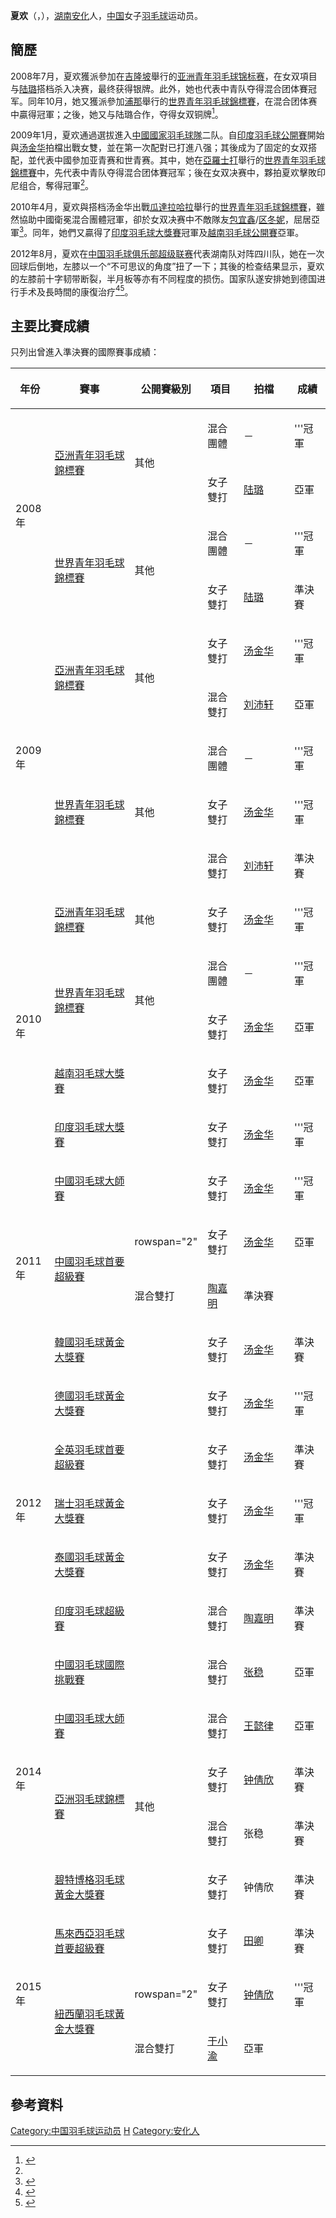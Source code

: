 {{noteTA|G1=Badminton}}
{{Infobox 羽球選手
| playername              = 夏欢
| image                   = Xia Huan and Tang Jinhua.jpg
| size                    = 220px
| caption                 = 夏欢（右）与[[汤金华|汤金华]]
| birth_name              = 
| date_of_birth           = {{birth_date_and_age|1992|1|30}}<ref name="羽毛球杂志">{{cite news|title=汤金华/夏欢：冠军正值花样年华|url=http://sports.qq.com/a/20091216/000907.htm|newspaper=《羽毛球杂志》|date=2009-12-16|accessdate=2011-08-24|archive-date=2013-09-16|archive-url=https://web.archive.org/web/20130916063013/http://sports.qq.com/a/20091216/000907.htm|dead-url=no}}</ref>
| place_of_birth          = {{CHN}}[[湖南省|湖南省]][[益阳市|益阳市]][[安化县|安化县]]
| residence               =
| height                  = {{height|m=1.65}}<ref name="羽毛球杂志"/>
| weight                  = {{weight|kg=62}}<ref name="羽毛球杂志"/>
| handedness              = 右手<ref name="羽毛球杂志"/>
| country                 = {{CHN}}
| years_intldebut         =
| years_started           = 
| coach                   = 
| event                   = 女子双打、混合双打
| highest_ranking         = 第7位（女双-[[汤金华|汤金华]]）
| date_of_highest_ranking = 2012年9月13日 <ref name="ranking">[http://bwfcontent.tournamentsoftware.com/ranking/player.aspx?id=8705&player=143801 BWF World Ranking - Ranking of Huan XIA (91879)]{{en}}</ref>
| current_ranking         = 第50位（女双-[[钟倩欣|钟倩欣]]）<br/>第139位（混双-[[张稳|张稳]]）<br/>第181位（混双-[[王懿律|王懿律]]）
| date_of_current_ranking = 2015年4月2日<ref>[http://bwfcontent.tournamentsoftware.com/ranking/category.aspx?id=8705&category=475 BWF World Ranking - BWF世界排名榜 (4/2/2015) - Women's doubles] {{Wayback|url=http://bwfcontent.tournamentsoftware.com/ranking/category.aspx?id=8705&category=475 |date=20220414214016 }}{{en}}</ref><ref>[http://bwfcontent.tournamentsoftware.com/ranking/category.aspx?id=8705&category=476 BWF World Ranking - BWF世界排名榜 (4/2/2015) - Mixed doubles]{{en}}</ref>
| played                  = 52勝–24負（女双）<br/>31勝–23負（混双）
| titles                  = 
| bwf_profile             = 4083D1F8-560C-4929-B418-315E0F878F85
| bwf_id                  = 91879
| updated                 = 2015年4月5日
}}
{{MedalTableTop}}
{{MedalSport | 女子[[羽毛球|羽毛球]]}}
{{MedalCountry | {{CHN}}}}
{{MedalCompetition | [[亞洲羽毛球錦標賽|亞洲羽毛球錦標賽]]}}
{{MedalBronze| [[2014年亞洲羽毛球錦標賽|2014年 金泉市]] | 女子雙打 }}
{{MedalBronze| [[2014年亞洲羽毛球錦標賽|2014年 金泉市]] | 混合雙打 }}
{{MedalCompetition | [[世界青年羽毛球錦標賽|世界青年羽毛球錦標賽]]}}
{{MedalGold| [[2008年世界青年羽毛球錦標賽|2008年 浦那]] | 混合團體 }}
{{MedalBronze| [[2008年世界青年羽毛球錦標賽|2008年 浦那]] | 女子雙打 }}
{{MedalGold| [[2009年世界青年羽毛球錦標賽|2009年 亞羅士打]] | 混合團體 }}
{{MedalGold| [[2009年世界青年羽毛球錦標賽|2009年 亞羅士打]] | 女子雙打 }}
{{MedalBronze| [[2009年世界青年羽毛球錦標賽|2009年 亞羅士打]] | 混合雙打 }}
{{MedalGold| [[2010年世界青年羽毛球錦標賽|2010年 瓜達拉哈拉]] | 混合團體 }}
{{MedalSilver| [[2010年世界青年羽毛球錦標賽|2010年 瓜達拉哈拉]] | 女子雙打 }}
{{MedalCompetition | [[亞洲青年羽毛球錦標賽|亞洲青年羽毛球錦標賽]]}}
{{MedalGold   | [[2010年亞洲青年羽毛球錦標賽|2010年 吉隆坡]] | 女子雙打 }}
{{MedalGold   | [[2010年亞洲青年羽毛球錦標賽|2010年 吉隆坡]] | 混合團體 }}
{{MedalBottom}}
'''夏欢'''（{{lang|en|'''Xia Huan'''}}，{{bd|1992年|1月30日|catIdx=X夏}}），[[湖南|湖南]][[安化县|安化]]人，[[中国|中国]]女子[[羽毛球|羽毛球]]运动员。

== 簡歷 ==
2008年7月，夏欢獲派參加在[[吉隆坡|吉隆坡]]舉行的[[2008年亚洲青年羽毛球锦标赛|亚洲青年羽毛球锦标赛]]，在女双項目与[[陆璐|陆璐]]搭档杀入决赛，最终获得银牌。此外，她也代表中青队夺得混合团体賽冠军。同年10月，她又獲派參加[[浦那|浦那]]舉行的[[2008年世界青年羽毛球錦標賽|世界青年羽毛球錦標賽]]，在混合团体赛中贏得冠軍；之後，她又与陆璐合作，夺得女双铜牌<ref name="南宁日报">{{cite news|title=广西羽毛球队女双新人涌现 南宁陆璐才露尖尖角|url=http://www.nnrb.com.cn/News/09/03/27/NNNEWSQ77014T20090327NBYJLLF8J.html|newspaper=《南宁日报》|date=2009-03-27}}{{dead link|date=2017年12月 |bot=InternetArchiveBot |fix-attempted=yes }}</ref>。

2009年1月，夏欢通過選拔進入[[中國國家羽毛球隊|中國國家羽毛球隊]]二队。自[[印度羽毛球公開賽|印度羽毛球公開賽]]開始與[[汤金华|汤金华]]拍檔出戰女雙，並在第一次配對已打進八强；其後成为了固定的女双搭配，並代表中國參加亚青赛和世青赛。其中，她在[[亞羅士打|亞羅士打]]舉行的[[2009年世界青年羽毛球錦標賽|世界青年羽毛球錦標賽]]中，先代表中青队夺得混合团体賽冠军；後在女双决赛中，夥拍夏欢擊敗印尼组合，奪得冠軍<ref name="羽毛球杂志"/>。

2010年4月，夏欢與搭档汤金华出戰[[瓜达拉哈拉_(墨西哥)|瓜達拉哈拉]]舉行的[[2010年世界青年羽毛球錦標賽|世界青年羽毛球錦標賽]]，雖然協助中國衛冕混合團體冠軍，卻於女双决赛中不敵隊友[[包宜鑫|包宜鑫]]/[[区冬妮|区冬妮]]，屈居亞軍<ref>{{cite news|title=羽毛球世青赛落幕 国羽收获女双混双两枚金牌|url=http://www.tianjinwe.com/rollnews/ty/201004/t20100426_785786.html|newspaper=《新华网》|date=2010-04-26|deadurl=yes|archiveurl=https://archive.is/20130428065310/http://www.tianjinwe.com/rollnews/ty/201004/t20100426_785786.html|archivedate=2013-04-28|accessdate=2011-08-24}}</ref>。同年，她們又贏得了[[印度羽毛球大獎賽|印度羽毛球大獎賽]]冠軍及[[越南羽毛球公開賽|越南羽毛球公開賽]]亞軍。

2012年8月，夏欢在[[2012年中国羽毛球俱乐部超级联赛|中国羽毛球俱乐部超级联赛]]代表湖南队对阵四川队，她在一次回球后倒地，左膝以一个“不可思议的角度”扭了一下；其後的检查结果显示，夏欢的左膝前十字韧带断裂，半月板等亦有不同程度的损伤。国家队遂安排她到德国进行手术及長時間的康復治疗<ref>{{cite news|title=国羽女双小花只身赴德手术 夏欢：有信心好起来|url=http://sports.sohu.com/20121127/n358774095.shtml|newspaper=《中国体育在线》|date=2012-11-27|accessdate=2013-06-15|archive-date=2013-01-23|archive-url=https://web.archive.org/web/20130123061957/http://sports.sohu.com/20121127/n358774095.shtml|dead-url=no}}</ref><ref>{{cite news|title=夏欢：最想和林丹配搭档 云游四方是初级吃货|url=http://sports.xinmin.cn/2013/05/10/20190810.html|newspaper=《东方网》|date=2013-05-10|deadurl=yes|archiveurl=https://web.archive.org/web/20160304132643/http://sports.xinmin.cn/2013/05/10/20190810.html|archivedate=2016-03-04|accessdate=2013-06-15}}</ref>。

==主要比賽成績==
只列出曾進入準決賽的國際賽事成績：
{| class=wikitable style="text-align:center; font-size:small;" 
!width="50"|年份
!width="180"|賽事
!width="80"|公開賽級別
!width="60"|項目
!width="100"|拍檔
!width="50"|成績
|-
!rowspan="4"|2008年
|rowspan="2"|[[2008年亞洲青年羽毛球錦標賽|亞洲青年羽毛球錦標賽]]
|rowspan="2"|其他
|混合團體
|－
|bgcolor="gold"|'''冠軍
|-
|女子雙打
|[[陆璐|陆璐]]
|bgcolor="silver"|亞軍
|-
|rowspan="2"|[[2008年世界青年羽毛球錦標賽|世界青年羽毛球錦標賽]]
|rowspan="2"|其他
|混合團體
|－
|bgcolor="gold"|'''冠軍
|-
|女子雙打
|[[陆璐|陆璐]]
|bgcolor="#b8860b"|準決賽
|-
!rowspan="5"|2009年
|rowspan="2"|[[2009年亞洲青年羽毛球錦標賽|亞洲青年羽毛球錦標賽]]
|rowspan="2"|其他
|女子雙打
|[[汤金华|汤金华]]
|bgcolor="gold"|'''冠軍
|-
|混合雙打
|[[刘沛轩|刘沛轩]]
|bgcolor="silver"|亞軍
|-
|rowspan="3"|[[2009年世界青年羽毛球錦標賽|世界青年羽毛球錦標賽]]
|rowspan="3"|其他
|混合團體
|－
|bgcolor="gold"|'''冠軍
|-
|女子雙打
|[[汤金华|汤金华]]
|bgcolor="gold"|'''冠軍
|-
|混合雙打
|[[刘沛轩|刘沛轩]]
|bgcolor="#b8860b"|準決賽
|-
!rowspan="5"|2010年
|[[2010年亞洲青年羽毛球錦標賽|亞洲青年羽毛球錦標賽]]
|其他
|女子雙打
|[[汤金华|汤金华]]
|bgcolor="gold"|'''冠軍
|-
|rowspan="2"|[[2010年世界青年羽毛球錦標賽|世界青年羽毛球錦標賽]]
|rowspan="2"|其他
|混合團體
|－
|bgcolor="gold"|'''冠軍
|-
|女子雙打
|[[汤金华|汤金华]]
|bgcolor="silver"|亞軍
|-
|[[2010年越南羽毛球大獎賽|越南羽毛球大獎賽]]
|{{BWFGP}}
|女子雙打
|[[汤金华|汤金华]]
|bgcolor="silver"|亞軍
|-
|[[2010年印度羽毛球大獎賽|印度羽毛球大獎賽]]
|{{BWFGP}}
|女子雙打
|[[汤金华|汤金华]]
|bgcolor="gold"|'''冠軍
|-
!rowspan="4"|2011年
|[[2011年中國羽毛球大師賽|中國羽毛球大師賽]]
|{{BWFSS}}
|女子雙打
|[[汤金华|汤金华]]
|bgcolor="gold"|'''冠軍
|-
|rowspan="2"|[[2011年中國羽毛球首要超級賽|中國羽毛球首要超級賽]]
|rowspan="2" {{BWFSSP}}
|女子雙打
|[[汤金华|汤金华]]
|bgcolor="silver"|亞軍
|-
|混合雙打
|[[陶嘉明|陶嘉明]]
|bgcolor="#b8860b"|準決賽
|-
|[[2011年韓國羽毛球黃金大獎賽|韓國羽毛球黃金大獎賽]]
|{{BWFGPG}}
|女子雙打
|[[汤金华|汤金华]]
|bgcolor="#b8860b"|準決賽
|-
!rowspan="5"|2012年
|[[2012年德國羽毛球黃金大獎賽|德國羽毛球黃金大獎賽]]
|{{BWFGPG}}
|女子雙打
|[[汤金华|汤金华]]
|bgcolor="gold"|'''冠軍
|-
|[[2012年全英羽毛球首要超級賽|全英羽毛球首要超級賽]]
|{{BWFSSP}}
|女子雙打
|[[汤金华|汤金华]]
|bgcolor="#b8860b"|準決賽
|-
|[[2012年瑞士羽毛球公開賽|瑞士羽毛球黃金大獎賽]]
|{{BWFGPG}}
|女子雙打
|[[汤金华|汤金华]]
|bgcolor="gold"|'''冠軍
|-
|[[2012年泰國羽毛球黃金大獎賽|泰國羽毛球黃金大獎賽]]
|{{BWFGPG}}
|女子雙打
|[[汤金华|汤金华]]
|bgcolor="#b8860b"|準決賽
|-
|[[2012年印度羽毛球超級賽|印度羽毛球超級賽]]
|{{BWFSS}}
|混合雙打
|[[陶嘉明|陶嘉明]]
|bgcolor="#b8860b"|準決賽
|-
!rowspan="5"|2014年
|[[2014年中國羽毛球國際挑戰賽|中國羽毛球國際挑戰賽]]
|{{BWFIC}}
|混合雙打
|[[张稳|张稳]]
|bgcolor="silver"|亞軍
|-
|[[2014年中國羽毛球大師賽|中國羽毛球大師賽]]
|{{BWFGPG}}
|混合雙打
|[[王懿律|王懿律]]
|bgcolor="silver"|亞軍
|-
|rowspan="2"|[[2014年亞洲羽毛球錦標賽|亞洲羽毛球錦標賽]]
|rowspan="2"|其他
|女子雙打
|[[钟倩欣|钟倩欣]]
|bgcolor="#b8860b"|準決賽
|-
|混合雙打
|张稳
|bgcolor="#b8860b"|準決賽
|-
|[[2014年碧特博格羽毛球黃金大獎賽|碧特博格羽毛球黃金大獎賽]]
|{{BWFGPG}}
|女子雙打
|钟倩欣
|bgcolor="#b8860b"|準決賽
|-
!rowspan="3"|2015年
|[[2015年馬來西亞羽毛球首要超級賽|馬來西亞羽毛球首要超級賽]]
|{{BWFSSP}}
|女子雙打
|[[田卿|田卿]]
|bgcolor="#b8860b"|準決賽
|-
|rowspan="2"|[[2015年紐西蘭羽毛球黃金大獎賽|紐西蘭羽毛球黃金大獎賽]]
|rowspan="2" {{BWFGPG}}
|女子雙打
|[[钟倩欣|钟倩欣]]
|bgcolor="gold"|'''冠軍
|-
|混合雙打
|[[于小渝|于小渝]]
|bgcolor="silver"|亞軍
|}
{{BWF賽事級別索引}}

==參考資料==
{{reflist}}

{{DEFAULTSORT:Xia, Huan}}
[[Category:中国羽毛球运动员|Category:中国羽毛球运动员]]
[[Category:夏姓|H]]
[[Category:安化人|Category:安化人]]